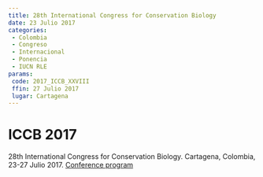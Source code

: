 ```yaml
---
title: 28th International Congress for Conservation Biology
date: 23 Julio 2017
categories:
 - Colombia
 - Congreso
 - Internacional
 - Ponencia
 - IUCN RLE
params:
 code: 2017_ICCB_XXVIII
 ffin: 27 Julio 2017
 lugar: Cartagena
---
```


# ICCB 2017

28th International Congress for Conservation Biology. Cartagena, Colombia, 23-27 Julio 2017. [Conference program](https://conbio.org/images/content_conferences/ICCB2017_Program_web.pdf)
